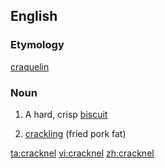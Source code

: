 ==English==

===Etymology===
{{etyl|fr}} [[craquelin]]

===Noun===
{{en-noun}}

# A hard, crisp [[biscuit]]
# {{in the plural}} [[crackling]] (fried pork fat)

[[ta:cracknel]]
[[vi:cracknel]]
[[zh:cracknel]]
